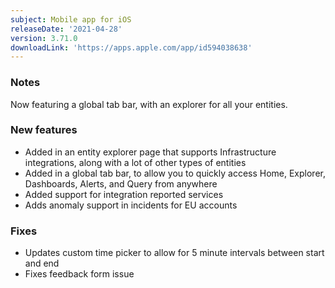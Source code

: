 ```yaml
---
subject: Mobile app for iOS
releaseDate: '2021-04-28'
version: 3.71.0
downloadLink: 'https://apps.apple.com/app/id594038638'
---
```


### Notes

Now featuring a global tab bar, with an explorer for all your entities.

### New features

* Added in an entity explorer page that supports Infrastructure integrations, along with a lot of other types of entities
* Added in a global tab bar, to allow you to quickly access Home, Explorer, Dashboards, Alerts, and Query from anywhere
* Added support for integration reported services
* Adds anomaly support in incidents for EU accounts 

### Fixes

* Updates custom time picker to allow for 5 minute intervals between start and end
* Fixes feedback form issue